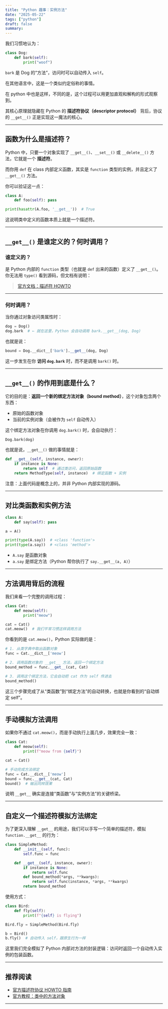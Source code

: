 ```yaml
---
title: "Python 趣事：实例方法"
date: "2025-05-22"
tags: ["python"]
draft: false
summary:
---
```


我们习惯地认为：

```python
class Dog:
    def bark(self):
        print("woof")
```

`bark` 是 Dog 的“方法”，访问时可以自动传入 `self`。

在其他语言中，这是一个类似约定俗称的事情。

在 python 中也是这样，不同的是，这个过程可以用更加直观和解构的形式观察到。

其核心原理就隐藏在 Python 的 **描述符协议（descriptor protocol）** 背后，协议的 `__get__()` 正是实现这一魔法的核心。

---

## 函数为什么是描述符？

Python 中，只要一个对象实现了 `__get__()`、`__set__()` 或 `__delete__()` 方法，它就是一个 **描述符**。

而你用 `def` 在 class 内部定义函数，其实是 `function` 类型的实例，并且定义了 `__get__()` 方法。

你可以验证这一点：

```python
class A:
    def foo(self): pass

print(hasattr(A.foo, '__get__'))  # True
```

这说明类中定义的函数本质上就是一个描述符。

---

## `__get__()` 是谁定义的？何时调用？

### 谁定义的？

是 Python 内部的 `function` 类型（也就是 `def` 出来的函数）定义了 `__get__()`。你无法用 `type()` 看到源码，但文档有说明：

> [官方文档：描述符 HOWTO](https://docs.python.org/3/howto/descriptor.html#descriptor-protocol)

---

### 何时调用？

当你通过对象访问类属性时：

```python
dog = Dog()
dog.bark  # ← 就在这里，Python 会自动调用 bark.__get__(dog, Dog)
```

也就是说：

```python
bound = Dog.__dict__['bark'].__get__(dog, Dog)
```

这一步发生在你 **访问 `dog.bark`** 时，而不是调用 `bark()` 时。

---

## `__get__()` 的作用到底是什么？

它的目的是：**返回一个新的绑定方法对象（bound method）**，这个对象包含两个东西：

- 原始的函数对象
- 当前的实例对象（会被作为 `self` 自动传入）

这个绑定方法对象在你调用 `dog.bark()` 时，会自动执行：

```python
Dog.bark(dog)
```

也就是说，`__get__()` 做的事情就是：

```python
def __get__(self, instance, owner):
    if instance is None:
        return self  # 通过类访问，返回原始函数
    return MethodType(self, instance)  # 绑定函数 + 实例
```

注意：上面代码是概念上的，并非 Python 内部实现的源码。

---

## 对比类函数和实例方法

```python
class A:
    def say(self): pass

a = A()

print(type(A.say))  # <class 'function'>
print(type(a.say))  # <class 'method'>
```

- `A.say` 是函数对象
- `a.say` 是绑定方法（Python 帮你执行了 `say.__get__(a, A)`）

---

## 方法调用背后的流程

我们来看一个完整的调用过程：

```python
class Cat:
    def meow(self):
        print("meow")

cat = Cat()
cat.meow()  # 我们平常习惯这样调用方法
```

你看到的是 `cat.meow()`，Python 实际做的是：

```python
# 1. 从类字典中取出函数对象
func = Cat.__dict__['meow']

# 2. 调用函数对象的 __get__ 方法，返回一个绑定方法
bound_method = func.__get__(cat, Cat)

# 3. 调用这个绑定方法，它会自动把 cat 作为 self 传进去
bound_method()
```

这三个步骤完成了从“类函数”到“绑定方法”的自动转换，也就是你看到的“自动绑定 self”。

---

## 手动模拟方法调用

如果你不通过 `cat.meow()`，而是手动执行上面几步，效果完全一致：

```python
class Cat:
    def meow(self):
        print(f"meow from {self}")

cat = Cat()

# 手动完成方法绑定
func = Cat.__dict__['meow']
bound = func.__get__(cat, Cat)
bound()  # 输出同样效果
```

说明 `__get__` 确实是连接“类函数”与“实例方法”的关键桥梁。

---

## 自定义一个描述符模拟方法绑定

为了更深入理解 `__get__` 的用途，我们可以手写一个简单的描述符，模拟 `function.__get__` 的行为：

```python
class SimpleMethod:
    def __init__(self, func):
        self.func = func

    def __get__(self, instance, owner):
        if instance is None:
            return self.func
        def bound_method(*args, **kwargs):
            return self.func(instance, *args, **kwargs)
        return bound_method
```

使用方式：

```python
class Bird:
    def fly(self):
        print(f"{self} is flying")

Bird.fly = SimpleMethod(Bird.fly)

b = Bird()
b.fly()  # 自动传入 self，跟原生行为一样
```

这里我们完全模拟了 Python 内部对方法的封装逻辑：访问时返回一个自动传入实例的包装函数。

---

## 推荐阅读

- [官方描述符协议 HOWTO 指南](https://docs.python.org/3/howto/descriptor.html#descriptor-protocol)
- [官方教程：类中的方法对象](https://docs.python.org/3/tutorial/classes.html#method-objects)

---

